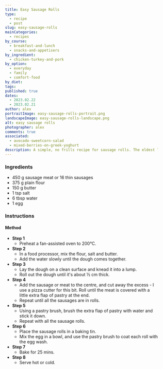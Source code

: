 ```yaml
---
title: Easy Sausage Rolls
type:
  - recipe
  - post
slug: easy-sausage-rolls
mainCategories:
  - recipes
by_course:
  - breakfast-and-lunch
  - snacks-and-appetisers
by_ingredient:
  - chicken-turkey-and-pork
by_option:
  - everyday
  - family
  - comfort-food
by_diet:
tags:
published: true
dates:
  - 2023.02.22
  - 2023.02.21
author: alex
portraitImage: easy-sausage-rolls-portrait.png
landscapeImage: easy-sausage-rolls-landscape.png
alt: easy sausage rolls
photographer: alex
comments: true
associated:
  - avocado-sweetcorn-salad
  - mixed-berries-on-greek-yoghurt
description: A simple, no frills recipe for sausage rolls. The eldest loves them for school, Carl loves them for a handy snack.
---
```


<Ingredients>

### Ingredients

- 450 g sausage meat or 16 thin sausages
- 375 g plain flour
- 150 g butter
- 1 tsp salt
- 6 tbsp water
- 1 egg

</Ingredients>

<Instructions>

### Instructions

#### Method

- **Step 1**
  - Preheat a fan-assisted oven to 200°C.
- **Step 2**
  - In a food processor, mix the flour, salt and butter.
  - Add the water slowly until the dough comes together.
- **Step 3**
  - Lay the dough on a clean surface and knead it into a lump.
  - Roll out the dough until it's about ½ cm thick.
- **Step 4**
  - Add the sausage or meat to the centre, and cut away the excess - I use a pizza cutter for this bit. Roll until the meat is covered with a little extra flap of pastry at the end.
  - Repeat until all the sausages are in rolls.
- **Step 5**
  - Using a pastry brush, brush the extra flap of pastry with water and stick it down.
  - Repeat with all the sausage rolls.
- **Step 6**
  - Place the sausage rolls in a baking tin.
  - Mix the egg in a bowl, and use the pastry brush to coat each roll with the egg wash.
- **Step 7**
  - Bake for 25 mins.
- **Step 8**
  - Serve hot or cold.

</Instructions>
